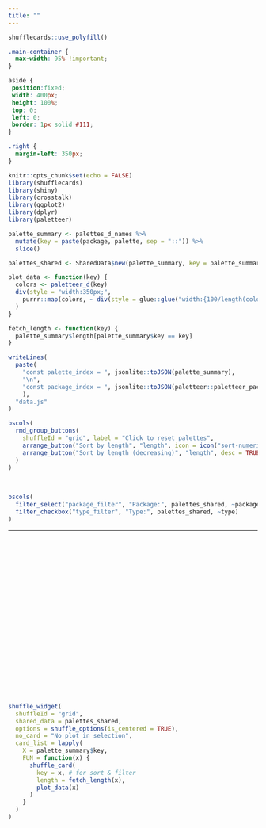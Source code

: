 ```yaml
---
title: ""
---
```


<SCRIPT language="JavaScript" SRC="display.js"></SCRIPT>
<SCRIPT language="JavaScript" SRC="data.js"></SCRIPT>

```r
shufflecards::use_polyfill()
```

<!-- custom CSS to make the document full width -->
```css
.main-container {
  max-width: 95% !important;
}

aside {
 position:fixed;
 width: 400px;
 height: 100%;
 top: 0;
 left: 0;
 border: 1px solid #111;
}

.right {
  margin-left: 350px;
}
```

```r
knitr::opts_chunk$set(echo = FALSE)
library(shufflecards)
library(shiny)
library(crosstalk)
library(ggplot2)
library(dplyr)
library(paletteer)

palette_summary <- palettes_d_names %>%
  mutate(key = paste(package, palette, sep = "::")) %>%
  slice()

palettes_shared <- SharedData$new(palette_summary, key = palette_summary$key)

plot_data <- function(key) {
  colors <- paletteer_d(key)
  div(style = "width:350px;",
    purrr::map(colors, ~ div(style = glue::glue("width:{100/length(colors)}%; height:50px; background:{.x}; float: left;")))
  )
}

fetch_length <- function(key) {
  palette_summary$length[palette_summary$key == key]
}
```

```r
writeLines(
  paste(
    "const palette_index = ", jsonlite::toJSON(palette_summary),
    "\n",
    "const package_index = ", jsonlite::toJSON(paletteer::paletteer_packages)
    ),
  "data.js"
)
```

<aside style="border-top-width: 50px;">
<!-- sorting buttons & crosstalk inputs -->
```r
bscols(
  rmd_group_buttons(
    shuffleId = "grid", label = "Click to reset palettes",
    arrange_button("Sort by length", "length", icon = icon("sort-numeric-asc")),
    arrange_button("Sort by length (decreasing)", "length", desc = TRUE, icon = icon("sort-numeric-desc"))
  )
)
```

<br>

```r
bscols(
  filter_select("package_filter", "Package:", palettes_shared, ~package),
  filter_checkbox("type_filter", "Type:", palettes_shared, ~type)
)
```

<hr>

<div style="height: 20rem;">
<div id="palette" style ="font-size:2.5rem; width: 100%;"></div>
<br>
<div id="github" style ="font-size:2rem;"></div>
<div id="CRAN" style ="font-size:2rem;"></div>
<br>
<div id="example1"></div>
</div>
</aside>

<div class="right">
<!-- Grid -->
```r
shuffle_widget(
  shuffleId = "grid",
  shared_data = palettes_shared,
  options = shuffle_options(is_centered = TRUE),
  no_card = "No plot in selection",
  card_list = lapply(
    X = palette_summary$key,
    FUN = function(x) {
      shuffle_card(
        key = x, # for sort & filter
        length = fetch_length(x),
        plot_data(x)
      )
    }
  )
)
```

</div>

